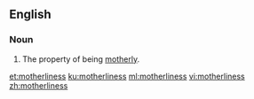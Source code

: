 ==English==
===Noun===
{{en-noun|-}}

#The property of being [[motherly]].

[[et:motherliness]]
[[ku:motherliness]]
[[ml:motherliness]]
[[vi:motherliness]]
[[zh:motherliness]]
